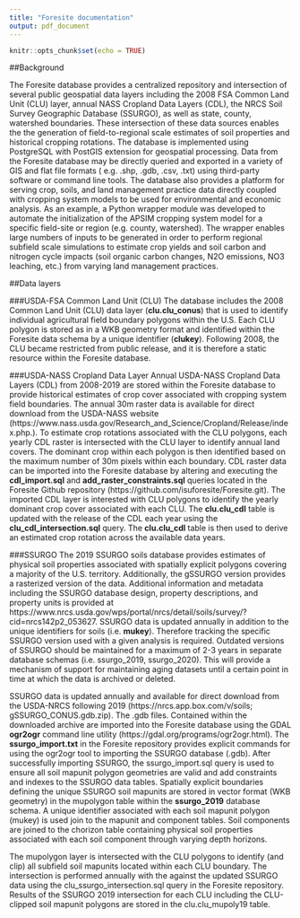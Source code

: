 ```yaml
---
title: "Foresite documentation"
output: pdf_document
---
```


```r
knitr::opts_chunk$set(echo = TRUE)
```

##Background

The Foresite database provides a centralized repository and intersection of several public geospatial data layers including the 2008 FSA Common Land Unit (CLU) layer, annual NASS Cropland Data Layers (CDL), the NRCS Soil Survey Geographic Database (SSURGO), as well as state, county, watershed boundaries. These intersection of these data sources enables the the generation of field-to-regional scale estimates of soil properties and historical cropping rotations. The database is implemented using PostgreSQL with PostGIS extension for geospatial processing. Data from the Foresite database may be directly queried and exported in a variety of GIS and flat file formats ( e.g. .shp, .gdb, .csv, .txt) using third-party software or command line tools. The database also provides a platform for serving crop, soils, and land management practice data directly coupled with cropping system models to be used for environmental and economic analysis. As an example, a Python wrapper module was developed to automate the initialization of the APSIM cropping system model for a specific field-site or region (e.g. county, watershed). The wrapper enables large numbers of inputs to be generated in order to perform regional subfield scale simulations to estimate crop yields and soil carbon and nitrogen cycle impacts (soil organic carbon changes, N2O emissions, NO3 leaching, etc.) from varying land management practices. 

##Data layers

###USDA-FSA Common Land Unit (CLU)
The database includes the 2008 Common Land Unit (CLU) data layer (__clu.clu_conus__) that is used to identify individual agricultural field boundary polygons within the U.S. Each CLU polygon is stored as in a WKB geometry format and identified within the Foresite data schema by a unique identifier (__clukey__). Following 2008, the CLU became restricted from public release, and it is therefore a static resource within the Foresite database.

###USDA-NASS Cropland Data Layer
Annual USDA-NASS Cropland Data Layers (CDL) from 2008-2019 are stored within the Foresite database to provide historical estimates of crop cover associated with cropping system field boundaries. The annual 30m raster data is available for direct download from the USDA-NASS website (https://www.nass.usda.gov/Research_and_Science/Cropland/Release/index.php.). To estimate crop rotations associated with the CLU polygons, each yearly CDL raster is intersected with the CLU layer to identify annual land covers. The dominant crop within each polygon is then identified based on the maximum number of 30m pixels within each boundary.  CDL raster data can be imported into the Foresite database by altering and executing the __cdl_import.sql__ and __add_raster_constraints.sql__ queries located in the Foresite Github repository (https://github.com/isuforesite/Foresite.git). The imported CDL layer is interested with CLU polygons to identify the yearly dominant crop cover associated with each CLU. The __clu.clu_cdl__ table is updated with the release of the CDL each year using the __clu_cdl_intersection.sql__ query. The __clu.clu_cdl__ table is then used to derive an estimated crop rotation across the available data years.

###SSURGO 
The 2019 SSURGO soils database provides estimates of physical soil properties associated with spatially explicit polygons covering a majority of the U.S. territory. Additionally, the gSSURGO version provides a rasterized version of the data. Additional information and metadata including the SSURGO database design, property descriptions, and property units is provided at https://www.nrcs.usda.gov/wps/portal/nrcs/detail/soils/survey/?cid=nrcs142p2_053627. SSURGO data is updated annually in addition to the unique identifiers for soils (i.e. __mukey__). Therefore tracking the specific SSURGO version used with a given analysis is required. Outdated versions of SSURGO should be maintained for a maximum of 2-3 years in separate database schemas (i.e. ssurgo_2019, ssurgo_2020). This will provide a mechanism of support for maintaining aging datasets until a certain point in time at which the data is archived or deleted.

SSURGO data is updated annually and available for direct download from the USDA-NRCS following 2019 (https://nrcs.app.box.com/v/soils; gSSURGO_CONUS.gdb.zip). The .gdb files. Contained within the downloaded archive are imported into the Foresite database using the GDAL __ogr2ogr__ command line utility (https://gdal.org/programs/ogr2ogr.html). The __ssurgo_import.txt__ in the Foresite repository provides explicit commands for using the ogr2ogr tool to importing the SSURGO database (.gdb). After successfully importing SSURGO, the ssurgo_import.sql query is used to ensure all soil mapunit polygon geometries are valid and add constraints and indexes to the SSURGO data tables. Spatially explicit boundaries defining the unique SSURGO soil mapunits are stored in vector format (WKB geometry) in the mupolygon table within the __ssurgo_2019__ database schema. A unique identifier associated with each soil mapunit polygon (mukey) is used join to the mapunit and component tables. Soil components are joined to the chorizon table containing physical soil properties associated with each soil component through varying depth horizons.

The mupolygon layer is intersected with the CLU polygons to identify (and clip) all subfield soil mapunits located within each CLU boundary. The intersection is performed annually with the against the updated SSURGO data using the clu_ssurgo_intersection.sql query in the Foresite repository. Results of the SSURGO 2019 intersection for each CLU including the CLU-clipped soil mapunit polygons are stored in the clu.clu_mupoly19 table.





